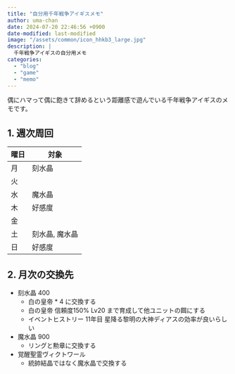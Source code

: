 ```yaml
---
title: "自分用千年戦争アイギスメモ"
author: uma-chan
date: 2024-07-20 22:46:56 +0900
date-modified: last-modified
image: "/assets/common/icon_hhkb3_large.jpg"
description: |
  千年戦争アイギスの自分用メモ
categories:
  - "blog"
  - "game"
  - "memo"
---
```


偶にハマって偶に飽きて辞めるという距離感で遊んでいる千年戦争アイギスのメモです。

## 1. 週次周回

| 曜日 | 対象           |
| ---  | ---            |
| 月   | 刻水晶         |
| 火   |                |
| 水   | 魔水晶         |
| 木   | 好感度         |
| 金   |                |
| 土   | 刻水晶, 魔水晶 |
| 日   | 好感度         |

## 2. 月次の交換先

- 刻水晶 400
    - 白の皇帝 * 4 に交換する
    - 白の皇帝 信頼度150% Lv20 まで育成して他ユニットの餌にする
    - イベントヒストリー 11年目 星降る黎明の大神ディアスの効率が良いらしい
- 魔水晶 900
    - リングと勲章に交換する
- 覚醒聖霊ヴィクトワール
    - 統帥結晶ではなく魔水晶で交換する
